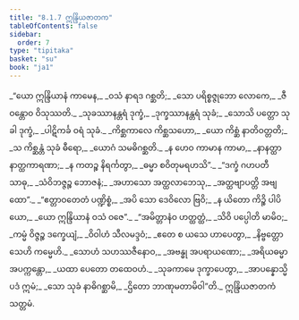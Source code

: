 ```yaml
---
title: "8.1.7 ဣန္ဒြိယဇာတက"
tableOfContents: false
sidebar:
  order: 7
type: "tipitaka"
basket: "su"
book: "ja1"
---
```



<DynamicBreadcrumb />

<Division number="60" book="ja1" e="ch" v="22" p="182">

<Paragraph number="1738" type="verses" book="ja1">
_“ယော ဣန္ဒြိယာနံ ကာမေန,_  
_ဝသံ နာရဒ ဂစ္ဆတိ;_  
_သော ပရိစ္စဇ္ဇုဘော လောကေ,_  
_ဇီဝန္တောဝ ဝိသုဿတိ._  

</Paragraph>

</Division>
<Division number="61" book="ja1" e="ch" v="22" p="182">

<Paragraph number="1739" type="verses" book="ja1">
_သုခဿာနန္တရံ ဒုက္ခံ,_  
_ဒုက္ခဿာနန္တရံ သုခံ;_  
_သောသိ ပတ္တော သုခါ ဒုက္ခံ,_  
_ပါဋိကင်္ခ ဝရံ သုခံ._  

</Paragraph>

</Division>
<Division number="62" book="ja1" e="ch" v="22" p="182">

<Paragraph number="1740" type="verses" book="ja1">
_ကိစ္ဆကာလေ ကိစ္ဆသဟော,_  
_ယော ကိစ္ဆံ နာတိဝတ္တတိ;_  
_သ ကိစ္ဆန္တံ သုခံ ဓီရော,_  
_ယောဂံ သမဓိဂစ္ဆတိ._  

</Paragraph>

</Division>
<Division number="63" book="ja1" e="ch" v="22" p="182">

<Paragraph number="1741" type="verses" book="ja1">
_န ဟေဝ ကာမာန ကာမာ,_  
_နာနတ္ထာ နာတ္ထကာရဏာ;_  
_န ကတဉ္စ နိရင်္ကတွာ,_  
_ဓမ္မာ စဝိတုမရဟသိ”._  

</Paragraph>

</Division>
<Division number="64" book="ja1" e="ch" v="22" p="182">

<Paragraph number="1742" type="verses" book="ja1">
_“ဒက္ခံ ဂဟပတီ သာဓု,_  
_သံဝိဘဇ္ဇဉ္စ ဘောဇနံ;_  
_အဟာသော အတ္ထလာဘေသု,_  
_အတ္ထဗျာပတ္တိ အဗျထော”._  

</Paragraph>

</Division>
<Division number="65" book="ja1" e="ch" v="22" p="182">

<Paragraph number="1743" type="verses" book="ja1">
_“ဧတ္တာဝတေတံ ပဏ္ဍိစ္စံ,_  
_အပိ သော ဒေဝိလော ဗြဝိ;_  
_န ယိတော ကိဉ္စိ ပါပိယော,_  
_ယော ဣန္ဒြိယာနံ ဝသံ ဝဇေ”._  

</Paragraph>

</Division>
<Division number="66" book="ja1" e="ch" v="22" p="182">

<Paragraph number="1744" type="verses" book="ja1">
_“အမိတ္တာနံဝ ဟတ္ထတ္ထံ,_  
_သိဝိ ပပ္ပေါတိ မာမိဝ;_  
_ကမ္မံ ဝိဇ္ဇဉ္စ ဒက္ခေယျံ,_  
_ဝိဝါဟံ သီလမဒ္ဒဝံ;_  
_ဧတေ စ ယသေ ဟာပေတွာ,_  
_နိဗ္ဗတ္တော သေဟိ ကမ္မေဟိ._  

</Paragraph>

</Division>
<Division number="67" book="ja1" e="ch" v="22" p="182">

<Paragraph number="1745" type="verses" book="ja1">
_သောဟံ သဟဿဇီနောဝ,_  
_အဗန္ဓု အပရာယဏော;_  
_အရိယဓမ္မာ အပက္ကန္တော,_  
_ယထာ ပေတော တထေဝဟံ._  

</Paragraph>

</Division>
<Division number="68" book="ja1" e="ch" v="22" p="183">

<Paragraph number="1746" type="verses" book="ja1">
_သုခကာမေ ဒုက္ခာပေတွာ,_  
_အာပန္နောသ္မိ ပဒံ ဣမံ;_  
_သော သုခံ နာဓိဂစ္ဆာမိ,_  
_ဌိတော ဘာဏုမတာမိဝါ”တိ._  


</Paragraph>
</Division>

<Paragraph number="1747" type="center" book="ja1">
ဣန္ဒြိယဇာတကံ သတ္တမံ.
</Paragraph>